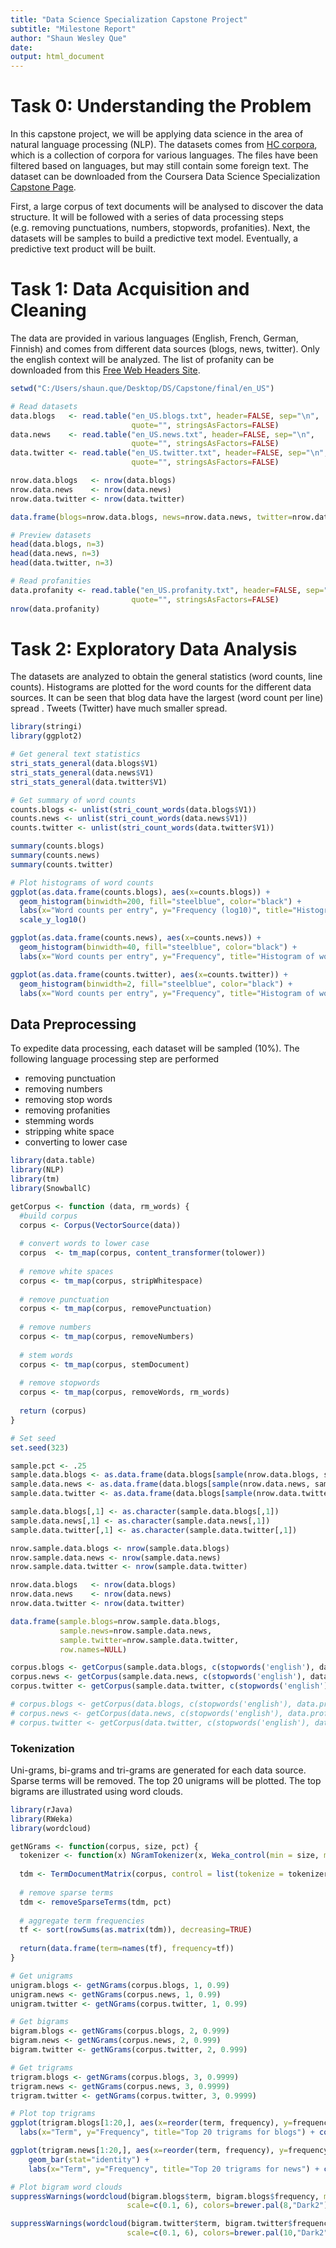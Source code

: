 ```yaml
---
title: "Data Science Specialization Capstone Project"
subtitle: "Milestone Report"
author: "Shaun Wesley Que"
date: 
output: html_document
---
```


# Task 0: Understanding the Problem

In this capstone project, we will be applying data science in the area of natural language processing (NLP). The datasets comes from [HC corpora](http://www.corpora.heliohost.org/), which is a collection of corpora for various languages. The files have been filtered based on languages, but may still contain some foreign text. The dataset can be downloaded from the Coursera Data Science Specialization [Capstone Page](https://d396qusza40orc.cloudfront.net/dsscapstone/dataset/Coursera-SwiftKey.zip).

First, a large corpus of text documents will be analysed to discover the data structure. It will be followed with a series of data processing steps (e.g. removing punctuations, numbers, stopwords, profanities). Next, the datasets will be samples to build a predictive text model. Eventually, a predictive text product will be built.

# Task 1: Data Acquisition and Cleaning
The data are provided in various languages (English, French, German, Finnish) and comes from different data sources (blogs, news, twitter). Only the english context will be analyzed. The list of profanity can be downloaded from this [Free Web Headers Site](http://www.freewebheaders.com/wordpress/wp-content/uploads/full-list-of-bad-words-banned-by-google-txt-file.zip).

```r
setwd("C:/Users/shaun.que/Desktop/DS/Capstone/final/en_US")

# Read datasets
data.blogs   <- read.table("en_US.blogs.txt", header=FALSE, sep="\n", 
                           quote="", stringsAsFactors=FALSE)
data.news    <- read.table("en_US.news.txt", header=FALSE, sep="\n", 
                           quote="", stringsAsFactors=FALSE)
data.twitter <- read.table("en_US.twitter.txt", header=FALSE, sep="\n", 
                           quote="", stringsAsFactors=FALSE)

nrow.data.blogs   <- nrow(data.blogs)
nrow.data.news    <- nrow(data.news)
nrow.data.twitter <- nrow(data.twitter)

data.frame(blogs=nrow.data.blogs, news=nrow.data.news, twitter=nrow.data.twitter, row.names=NULL)

# Preview datasets
head(data.blogs, n=3)
head(data.news, n=3)
head(data.twitter, n=3)

# Read profanities 
data.profanity <- read.table("en_US.profanity.txt", header=FALSE, sep="\n", 
                           quote="", stringsAsFactors=FALSE)
nrow(data.profanity)
```


# Task 2: Exploratory Data Analysis
The datasets are analyzed to obtain the general statistics (word counts, line counts). Histograms are plotted for the word counts for the different data sources. It can be seen that blog data have the largest (word count per line) spread . Tweets (Twitter) have much smaller spread.
```r
library(stringi)
library(ggplot2)
```
```r
# Get general text statistics 
stri_stats_general(data.blogs$V1)
stri_stats_general(data.news$V1)
stri_stats_general(data.twitter$V1)

# Get summary of word counts
counts.blogs <- unlist(stri_count_words(data.blogs$V1))
counts.news <- unlist(stri_count_words(data.news$V1))
counts.twitter <- unlist(stri_count_words(data.twitter$V1))

summary(counts.blogs)
summary(counts.news)
summary(counts.twitter)

# Plot histograms of word counts
ggplot(as.data.frame(counts.blogs), aes(x=counts.blogs)) + 
  geom_histogram(binwidth=200, fill="steelblue", color="black") + 
  labs(x="Word counts per entry", y="Frequency (log10)", title="Histogram of word counts for blogs") +  
  scale_y_log10()

ggplot(as.data.frame(counts.news), aes(x=counts.news)) + 
  geom_histogram(binwidth=40, fill="steelblue", color="black") + 
  labs(x="Word counts per entry", y="Frequency", title="Histogram of word counts for news")

ggplot(as.data.frame(counts.twitter), aes(x=counts.twitter)) + 
  geom_histogram(binwidth=2, fill="steelblue", color="black") + 
  labs(x="Word counts per entry", y="Frequency", title="Histogram of word counts for twitter")
```

## Data Preprocessing
To expedite data processing, each dataset will be sampled (10%). The following language processing step are performed

* removing punctuation
* removing numbers
* removing stop words
* removing profanities
* stemming words
* stripping white space
* converting to lower case

```r
library(data.table)
library(NLP)
library(tm)
library(SnowballC)
```
```r
getCorpus <- function (data, rm_words) {
  #build corpus
  corpus <- Corpus(VectorSource(data))
  
  # convert words to lower case
  corpus  <- tm_map(corpus, content_transformer(tolower))
  
  # remove white spaces
  corpus <- tm_map(corpus, stripWhitespace)
  
  # remove punctuation
  corpus <- tm_map(corpus, removePunctuation)
  
  # remove numbers
  corpus <- tm_map(corpus, removeNumbers)
  
  # stem words
  corpus <- tm_map(corpus, stemDocument)
  
  # remove stopwords
  corpus <- tm_map(corpus, removeWords, rm_words)
  
  return (corpus)  
}

# Set seed
set.seed(323)

sample.pct <- .25
sample.data.blogs <- as.data.frame(data.blogs[sample(nrow.data.blogs, sample.pct * nrow.data.blogs),])
sample.data.news <- as.data.frame(data.blogs[sample(nrow.data.news, sample.pct * nrow.data.news),])
sample.data.twitter <- as.data.frame(data.blogs[sample(nrow.data.twitter, sample.pct * nrow.data.twitter),])

sample.data.blogs[,1] <- as.character(sample.data.blogs[,1])
sample.data.news[,1] <- as.character(sample.data.news[,1])
sample.data.twitter[,1] <- as.character(sample.data.twitter[,1])

nrow.sample.data.blogs <- nrow(sample.data.blogs)
nrow.sample.data.news <- nrow(sample.data.news)
nrow.sample.data.twitter <- nrow(sample.data.twitter)

nrow.data.blogs   <- nrow(data.blogs)
nrow.data.news    <- nrow(data.news)
nrow.data.twitter <- nrow(data.twitter)

data.frame(sample.blogs=nrow.sample.data.blogs, 
           sample.news=nrow.sample.data.news, 
           sample.twitter=nrow.sample.data.twitter, 
           row.names=NULL)

corpus.blogs <- getCorpus(sample.data.blogs, c(stopwords('english'), data.profanity$V1))
corpus.news <- getCorpus(sample.data.news, c(stopwords('english'), data.profanity$V1))
corpus.twitter <- getCorpus(sample.data.twitter, c(stopwords('english'), data.profanity$V1))

# corpus.blogs <- getCorpus(data.blogs, c(stopwords('english'), data.profanity$V1))
# corpus.news <- getCorpus(data.news, c(stopwords('english'), data.profanity$V1))
# corpus.twitter <- getCorpus(data.twitter, c(stopwords('english'), data.profanity$V1))
```

### Tokenization
Uni-grams, bi-grams and tri-grams are generated for each data source. Sparse terms will be removed. The top 20 unigrams will be plotted. The top bigrams are illustrated using word clouds.

```r
library(rJava)
library(RWeka)
library(wordcloud)
```
```r
getNGrams <- function(corpus, size, pct) {
  tokenizer <- function(x) NGramTokenizer(x, Weka_control(min = size, max = size))
  
  tdm <- TermDocumentMatrix(corpus, control = list(tokenize = tokenizer))
  
  # remove sparse terms
  tdm <- removeSparseTerms(tdm, pct)
  
  # aggregate term frequencies
  tf <- sort(rowSums(as.matrix(tdm)), decreasing=TRUE)
  
  return(data.frame(term=names(tf), frequency=tf))
}

# Get unigrams
unigram.blogs <- getNGrams(corpus.blogs, 1, 0.99)
unigram.news <- getNGrams(corpus.news, 1, 0.99)
unigram.twitter <- getNGrams(corpus.twitter, 1, 0.99)

# Get bigrams
bigram.blogs <- getNGrams(corpus.blogs, 2, 0.999)
bigram.news <- getNGrams(corpus.news, 2, 0.999)
bigram.twitter <- getNGrams(corpus.twitter, 2, 0.999)

# Get trigrams
trigram.blogs <- getNGrams(corpus.blogs, 3, 0.9999)
trigram.news <- getNGrams(corpus.news, 3, 0.9999)
trigram.twitter <- getNGrams(corpus.twitter, 3, 0.9999)

# Plot top trigrams
ggplot(trigram.blogs[1:20,], aes(x=reorder(term, frequency), y=frequency, fill=frequency)) + geom_bar(stat="identity") +
  labs(x="Term", y="Frequency", title="Top 20 trigrams for blogs") + coord_flip()

ggplot(trigram.news[1:20,], aes(x=reorder(term, frequency), y=frequency, fill=frequency)) +
    geom_bar(stat="identity") + 
    labs(x="Term", y="Frequency", title="Top 20 trigrams for news") + coord_flip()

# Plot bigram word clouds
suppressWarnings(wordcloud(bigram.blogs$term, bigram.blogs$frequency, min.freq=5, max.words=50, 
                          scale=c(0.1, 6), colors=brewer.pal(8,"Dark2")))

suppressWarnings(wordcloud(bigram.twitter$term, bigram.twitter$frequency, min.freq=5, max.words=50, 
                          scale=c(0.1, 6), colors=brewer.pal(10,"Dark2")))
```

